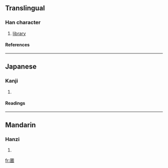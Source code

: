==Translingual==
===Han character===
{{Han char|rn=31|rad=囗|as=10|sn=13|four=|canj=田中土日 (WLGA)}}
# [[library]]
====References====
{{Han ref|kx=0220.151|dkj=04829|dj=0452.070|hdz=10724.111|uh=5715|ud=22293}}
----
==Japanese==
===Kanji===
{{ja-kanji|grade=|rs=囗10}}
# {{defn|Japanese}} 
====Readings====
{{ja-readings|on=[[としょかん]] (toshokan), [[しょ]] (sho)|kun=}}
----
==Mandarin==
===Hanzi===
{{cmn-hanzi|pin=[[tǔ2shu1guan]] (tu2shu1guan3)|wg=<sup>3</sup>}}
# {{defn|Mandarin}}

[[fr:圕]]